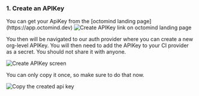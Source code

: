 ### 1. Create an APIKey

<Info>
  You can get your ApiKey from the [octomind landing
  page](https://app.octomind.dev)
</Info>

<Frame caption="Create an APIKey link">
  <img
    src="/images/create-api-key.png"
    alt="Create APIKey link on octomind landing page"
  />
</Frame>

You then will be navigated to our auth provider where you can create a new org-level APIKey.
You will then need to add the APIKey to your CI provider as a secret. You should not share it with anyone.

<Frame caption="Create an APIKey Auth Provider">
  <img src="/images/create-api-key-propelauth.png" alt="Create APIKey screen" />
</Frame>

You can only copy it once, so make sure to do that now.

<Frame caption="Copy the created apiKey">
  <img src="/images/create-api-key-copy.png" alt="Copy the created api key" />
</Frame>
